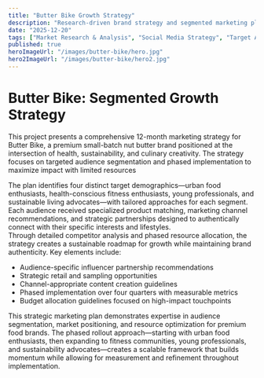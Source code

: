 ```yaml
---
title: "Butter Bike Growth Strategy"
description: "Research-driven brand strategy and segmented marketing plan for a premium nut butter brand targeting London's artisanal food market."
date: "2025-12-20"
tags: ["Market Research & Analysis", "Social Media Strategy", "Target Audience Profiling"]
published: true
heroImageUrl: "/images/butter-bike/hero.jpg"
hero2ImageUrl: "/images/butter-bike/hero2.jpg"
---
```


# Butter Bike: Segmented Growth Strategy

This project presents a comprehensive 12-month marketing strategy for Butter Bike, a premium small-batch nut butter brand positioned at the intersection of health, sustainability, and culinary creativity. The strategy focuses on targeted audience segmentation and phased implementation to maximize impact with limited resources

<FigmaEmbed url="https://embed.figma.com/slides/LKQVk6zdNAV7AINMxhcEcl/Butter-Bike-Strategy-Proj?node-id=2-30&embed-host=share" />

The plan identifies four distinct target demographics—urban food enthusiasts, health-conscious fitness enthusiasts, young professionals, and sustainable living advocates—with tailored approaches for each segment. Each audience received specialized product matching, marketing channel recommendations, and strategic partnerships designed to authentically connect with their specific interests and lifestyles. <br />
Through detailed competitor analysis and phased resource allocation, the strategy creates a sustainable roadmap for growth while maintaining brand authenticity. Key elements include:

* Audience-specific influencer partnership recommendations
* Strategic retail and sampling opportunities
* Channel-appropriate content creation guidelines
* Phased implementation over four quarters with measurable metrics
* Budget allocation guidelines focused on high-impact touchpoints

This strategic marketing plan demonstrates expertise in audience segmentation, market positioning, and resource optimization for premium food brands. The phased rollout approach—starting with urban food enthusiasts, then expanding to fitness communities, young professionals, and sustainability advocates—creates a scalable framework that builds momentum while allowing for measurement and refinement throughout implementation.
